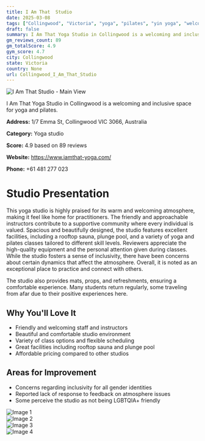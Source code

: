 ```yaml
---
title: I Am That  Studio
date: 2025-03-08
tags: ["Collingwood", "Victoria", "yoga", "pilates", "yin yoga", "welcoming", "community", "Collingwood"]  
draft: false
summary: I Am That Yoga Studio in Collingwood is a welcoming and inclusive space for yoga and pilates.
gm_reviews_count: 89
gm_totalScore: 4.9
gym_score: 4.7
city: Collingwood
state: Victoria
country: None
url: Collingwood_I_Am_That_Studio
---
```


<div className="aspect-[16/9] relative my-8">
  <img 
    src="https://lh5.googleusercontent.com/p/AF1QipMo3XFSefhbIRyIWFdSMjZHCIZdIukuLKo0xna5=w1920-h1080-k-no"
    alt="I Am That  Studio - Main View"
    className="object-cover absolute inset-0 w-full h-full rounded-lg"
  />
</div>

I Am That Yoga Studio in Collingwood is a welcoming and inclusive space for yoga and pilates.

**Address:** 1/7 Emma St, Collingwood VIC 3066, Australia

**Category:** Yoga studio

**Score:** 4.9 based on 89 reviews

**Website:** https://www.iamthat-yoga.com/

**Phone:** +61 481 277 023

# Studio Presentation

This yoga studio is highly praised for its warm and welcoming atmosphere, making it feel like home for practitioners. The friendly and approachable instructors contribute to a supportive community where every individual is valued. Spacious and beautifully designed, the studio features excellent facilities, including a rooftop sauna, plunge pool, and a variety of yoga and pilates classes tailored to different skill levels. Reviewers appreciate the high-quality equipment and the personal attention given during classes. While the studio fosters a sense of inclusivity, there have been concerns about certain dynamics that affect the atmosphere. Overall, it is noted as an exceptional place to practice and connect with others.

The studio also provides mats, props, and refreshments, ensuring a comfortable experience. Many students return regularly, some traveling from afar due to their positive experiences here.

## Why You'll Love It

- Friendly and welcoming staff and instructors
- Beautiful and comfortable studio environment
- Variety of class options and flexible scheduling
- Great facilities including rooftop sauna and plunge pool
- Affordable pricing compared to other studios

## Areas for Improvement

- Concerns regarding inclusivity for all gender identities
- Reported lack of response to feedback on atmosphere issues
- Some perceive the studio as not being LGBTQIA+ friendly

<div className="grid grid-cols-1 xl:grid-cols-2 gap-4 my-8">
<div className="aspect-[4/3] relative"><img src="https://lh5.googleusercontent.com/p/AF1QipMGR2i-Z3CDLd6aSZ5kWlwrUUhAf1C0fR6Tn4bX=w1920-h1080-k-no" alt="Image 1" className="object-cover absolute inset-0 w-full h-full rounded-lg" /></div>
<div className="aspect-[4/3] relative"><img src="https://lh5.googleusercontent.com/p/AF1QipOBC_Pe_p87C7WxPhRQNr1eAO4uqy6_p6nYuHGb=w1920-h1080-k-no" alt="Image 2" className="object-cover absolute inset-0 w-full h-full rounded-lg" /></div>
<div className="aspect-[4/3] relative"><img src="https://lh5.googleusercontent.com/p/AF1QipM1lmOxTk7MwR-vsV2uLZcLTdONR79ojg-7xIOa=w1920-h1080-k-no" alt="Image 3" className="object-cover absolute inset-0 w-full h-full rounded-lg" /></div>
<div className="aspect-[4/3] relative"><img src="https://lh5.googleusercontent.com/p/AF1QipNhkRiPQ4TXiVctask2exNRkNSipb_8g3qwnaLv=w1920-h1080-k-no" alt="Image 4" className="object-cover absolute inset-0 w-full h-full rounded-lg" /></div>
</div>